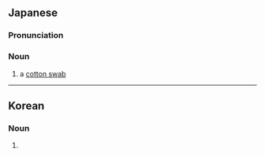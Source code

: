 ==Japanese==
{{wikipedia|lang=ja}}
{{ja-kanjitab|yomi=o}}

===Pronunciation===
{{ja-pron|めんぼう|y=go|acc=1}}

===Noun===
{{ja-noun|めんぼう|hhira=めんばう}}

# a [[cotton swab]]

{{C|ja|Hygiene|sort=めんぼう}}

----

==Korean==
{{ko-hanjatab}}

===Noun===
{{ko-noun|hangeul=면봉|mr=myŏnbong|y=myenpong}}

# {{hanja form of|면봉|[[cotton swab]]}}